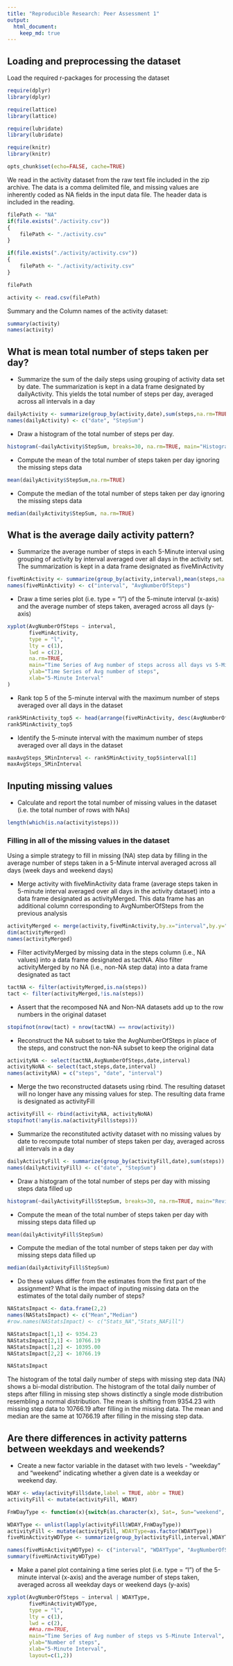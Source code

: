 ```yaml
---
title: "Reproducible Research: Peer Assessment 1"
output: 
  html_document:
    keep_md: true
---
```


## Loading and preprocessing the dataset

Load the required r-packages for processing the dataset

```r
require(dplyr)
library(dplyr)

require(lattice)
library(lattice)

require(lubridate)
library(lubridate)

require(knitr)
library(knitr)
```

```r
opts_chunk$set(echo=FALSE, cache=TRUE)
```

We read in the activity dataset from the raw text file included in the zip archive. The data is a comma delimited file, and missing values are inherently coded as NA fields in the input data file. The header data is included in the reading.

```r
filePath <- "NA"
if(file.exists("./activity.csv"))
{
    filePath <- "./activity.csv"
}

if(file.exists("./activity/activity.csv"))
{
    filePath <- "./activity/activity.csv"
}

filePath

activity <- read.csv(filePath)
```

Summary and the Column names of the activity dataset:

```r
summary(activity)
names(activity)
```

## What is mean total number of steps taken per day?

- Summarize the sum of the daily steps using grouping of activity data set by date. The summarization is kept in a data frame designated by dailyActivity. This yields the total number of steps per day, averaged across all intervals in a day

```r
dailyActivity <- summarize(group_by(activity,date),sum(steps,na.rm=TRUE))
names(dailyActivity) <- c("date", "StepSum")
```

- Draw a histogram of the total number of steps per day.
```r
histogram(~dailyActivity$StepSum, breaks=30, na.rm=TRUE, main="Histogram of Total Number of Steps/Day", xlab="Total Number of Steps/Day", ylab="Relative Frequency")
```

- Compute the mean of the total number of steps taken per day ignoring the missing steps data
```r
mean(dailyActivity$StepSum,na.rm=TRUE)
```

- Compute the median of the total number of steps taken per day ignoring the missing steps data
```r
median(dailyActivity$StepSum, na.rm=TRUE)
```

## What is the average daily activity pattern?

- Summarize the average number of steps in each 5-Minute interval using grouping of activity by interval averaged over all days in the activity set. The summarization is kept in a data frame designated as fiveMinActivity  

```r
fiveMinActivity <- summarize(group_by(activity,interval),mean(steps,na.rm=TRUE))
names(fiveMinActivity) <- c("interval", "AvgNumberOfSteps")
```

- Draw a time series plot (i.e. type = "l") of the 5-minute interval (x-axis) and the average number of steps taken, averaged across all days (y-axis)  

```r
xyplot(AvgNumberOfSteps ~ interval,
       fiveMinActivity,
       type = "l", 
       lty = c(1), 
       lwd = c(2), 
       na.rm=TRUE, 
       main="Time Series of Avg number of steps across all days vs 5-Minute Interval", 
       ylab="Time Series of Avg number of steps",
       xlab="5-Minute Interval"
)
```

- Rank top 5 of the 5-minute interval with the maximum number of steps averaged over all days in the dataset  

```r
rank5MinActivity_top5 <- head(arrange(fiveMinActivity, desc(AvgNumberOfSteps)))
rank5MinActivity_top5
```

- Identify the 5-minute interval with the maximum number of steps averaged over all days in the dataset  
```r
maxAvgSteps_5MinInterval <- rank5MinActivity_top5$interval[1]
maxAvgSteps_5MinInterval
```

## Inputing missing values

- Calculate and report the total number of missing values in the dataset (i.e. the total number of rows with NAs)  

```r
length(which(is.na(activity$steps)))
```

### Filling in all of the missing values in the dataset

Using a simple strategy to fill in missing (NA) step data by filling in the average number of steps taken in a 5-Minute interval averaged across all days (week days and weekend days)

- Merge activity with fiveMinActivity data frame (average steps taken in 5-minute interval averaged over all days in the activity dataset) into a data frame designated as activityMerged. This data frame has an additional column corresponding to AvgNumberOfSteps from the previous analysis  

```r
activityMerged <- merge(activity,fiveMinActivity,by.x="interval",by.y="interval")
dim(activityMerged)
names(activityMerged)
```

- Filter activityMerged by missing data in the steps column (i.e., NA values) into a data frame designated as tactNA. Also filter activityMerged by no NA (i.e., non-NA step data) into a data frame designated as tact  

```r
tactNA <- filter(activityMerged,is.na(steps))
tact <- filter(activityMerged,!is.na(steps))
```

- Assert that the recomposed NA and Non-NA datasets add up to the row numbers in the original dataset  

```r
stopifnot(nrow(tact) + nrow(tactNA) == nrow(activity))
```
- Reconstruct the NA subset to take the AvgNumberOfSteps in place of the steps, and construct the non-NA subset to keep the original data  

```r
activityNA <- select(tactNA,AvgNumberOfSteps,date,interval)
activityNoNA <- select(tact,steps,date,interval)
names(activityNA) = c("steps", "date", "interval")
```
- Merge the two reconstructed datasets using rbind. The resulting dataset will no longer have any missing values for step. The resulting data frame is designated as activityFill  

```r
activityFill <- rbind(activityNA, activityNoNA)
stopifnot(!any(is.na(activityFill$steps)))
```
- Summarize the reconstituted activity dataset with no missing values by date to recompute total number of steps taken per day, averaged across all intervals in a day  

```r
dailyActivityFill <- summarize(group_by(activityFill,date),sum(steps))
names(dailyActivityFill) <- c("date", "StepSum")
```
- Draw a histogram of the total number of steps per day with missing steps data filled up  

```r
histogram(~dailyActivityFill$StepSum, breaks=30, na.rm=TRUE, main="Revised Histogram of Total Number of Steps/Day - Gaps Filled", xlab="Total Number of Steps/Day", ylab="Relative Frequency")
```

- Compute the mean of the total number of steps taken per day with missing steps data filled up  

```r
mean(dailyActivityFill$StepSum)
```
- Compute the median of the total number of steps taken per day with missing steps data filled up  

```r
median(dailyActivityFill$StepSum)
```
- Do these values differ from the estimates from the first part of the assignment? What is the impact of inputing missing data on the estimates of the total daily number of steps?  

```r
NAStatsImpact <- data.frame(2,2)
names(NAStatsImpact) <- c("Mean","Median")
#row.names(NAStatsImpact) <- c("Stats_NA","Stats_NAFill")

NAStatsImpact[1,1] <- 9354.23
NAStatsImpact[2,1] <- 10766.19
NAStatsImpact[1,2] <- 10395.00
NAStatsImpact[2,2] <- 10766.19

NAStatsImpact
```
The histogram of the total daily number of steps with missing step data (NA) shows a bi-modal distribution. The histogram of the total daily number of steps after filling in missing step shows distinctly a single mode distribution resembling a normal distribution. The mean is shifting from 9354.23 with missing step data to 10766.19 after filling in the missing data. The mean and median are the same at 10766.19 after filling in the missing step data.  

## Are there differences in activity patterns between weekdays and weekends?

- Create a new factor variable in the dataset with two levels - "weekday" and "weekend" indicating whether a given date is a weekday or weekend day.  

```r
WDAY <- wday(activityFill$date,label = TRUE, abbr = TRUE)
activityFill <- mutate(activityFill, WDAY)

FnWDayType <- function(x){switch(as.character(x), Sat=, Sun="weekend", "weekday")}

WDAYType <- unlist(lapply(activityFill$WDAY,FnWDayType))
activityFill <- mutate(activityFill, WDAYType=as.factor(WDAYType))
fiveMinActivityWDType <- summarize(group_by(activityFill,interval,WDAYType),mean(steps))

names(fiveMinActivityWDType) <- c("interval", "WDAYType", "AvgNumberOfSteps")
summary(fiveMinActivityWDType)
```

- Make a panel plot containing a time series plot (i.e. type = "l") of the 5-minute interval (x-axis) and the average number of steps taken, averaged across all weekday days or weekend days (y-axis)  

```r
xyplot(AvgNumberOfSteps ~ interval | WDAYType,
       fiveMinActivityWDType,
       type = "l", 
       lty = c(1), 
       lwd = c(2), 
       ##na.rm=TRUE, 
       main="Time Series of Avg number of steps vs 5-Minute Interval", 
       ylab="Number of steps",
       xlab="5-Minute Interval",
       layout=c(1,2))
```
